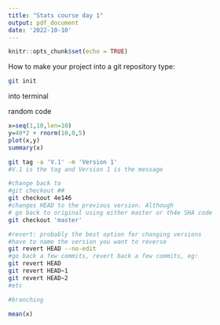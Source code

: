 ```yaml
---
title: "Stats course day 1"
output: pdf_document
date: '2022-10-10'
---
```


```r
knitr::opts_chunk$set(echo = TRUE)
```

How to make your project into a git repository
type:
```bash
git init
```
into terminal

###############
random code
```r
x=seq(1,10,len=10)
y=40*2 + rnorm(10,0,5)
plot(x,y)
summary(x)
```

```bash
git tag -a 'V.1' -m 'Version 1'
#V.1 is the tag and Version 1 is the message
```

```bash
#change back to 
#git checkout ##
git checkout 4e146
#changes HEAD to the previous version. Although
# go back to original using either master or th4e SHA code
git checkout 'master'
```

```bash
#revert: probably the best option for changing versions
#have to name the version you want to reverse
git revert HEAD --no-edit
#go back a few commits, revert back a few commits, eg:
git revert HEAD
git revert HEAD~1
git revert HEAD~2
#etc
```

```bash
#branching

```

```r
mean(x)
```

